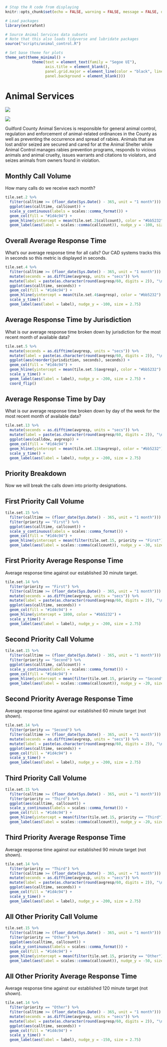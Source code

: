 ```r
# Stop the R code from displaying
knitr::opts_chunk$set(echo = FALSE, warning = FALSE, message = FALSE, dpi = 320, out.width = "100%")

# Load packages
library(extrafont)

# Source Animal Services data subsets
# Note that this also loads tidyverse and lubridate packages
source("scripts/animal_control.R")

# Set base theme for plots
theme_set(theme_minimal() +
            theme(text = element_text(family = "Segoe UI"),
                  axis.title = element_blank(),
                  panel.grid.major = element_line(color = "black", linetype = "dotted"),
                  panel.background = element_blank()))
```

# Animal Services {#animalservices}

![](images/public_safety.png)

![](images/healthy_people.png)

Guilford County Animal Services is responsible for general animal control, regulation and enforcement of animal-related ordinances in the County as well as preventing the occurrence and spread of rabies. Animals that are lost and/or seized are secured and cared for at the Animal Shelter while Animal Control manages rabies prevention programs, responds to vicious animals and animal cruelty, issues warrants and citations to violators, and seizes animals from owners found in violation.

## Monthly Call Volume

How many calls do we receive each month?

```r
tile.set.2 %>%
  filter(calltime >= (floor_date(Sys.Date() - 365, unit = "1 month"))) %>%
  ggplot(aes(calltime, callcount)) +
  scale_y_continuous(labels = scales::comma_format()) +
  geom_col(fill = "#1d4c94") +
  geom_hline(yintercept = mean(tile.set.2$callcount), color = "#bb5232") +
  geom_label(aes(label = scales::comma(callcount)), nudge_y = -100, size = 3)
```


## Overall Average Response Time

What's our average response time for all calls? Our CAD systems tracks this in seconds so this metric is displayed in seconds.

```r
tile.set.4 %>%
  filter(calltime >= (floor_date(Sys.Date() - 365, unit = "1 month"))) %>%
  mutate(seconds = as.difftime(avgresp, units = "secs")) %>%
  mutate(label = paste(as.character(round(avgresp/60, digits = 2)), "\n", "min.")) %>%
  ggplot(aes(calltime, seconds)) +
  geom_col(fill = "#1d4c94") +
  geom_hline(yintercept = mean(tile.set.4$avgresp), color = "#bb5232") +
  scale_y_time() +
  geom_label(aes(label = label), nudge_y = -100, size = 2.75)
```

## Average Response Time by Jurisdiction

What is our average response time broken down by jurisdiction for the most recent month of available data?

```r
tile.set.5 %>%
  mutate(seconds = as.difftime(avgresp, units = "secs")) %>%
  mutate(label = paste(as.character(round(avgresp/60, digits = 2)), "\n", "min.")) %>%
  ggplot(aes(reorder(jurisdiction, seconds), seconds)) +
  geom_col(fill = "#1d4c94") +
  geom_hline(yintercept = mean(tile.set.5$avgresp), color = "#bb5232") +
  scale_y_time() +
  geom_label(aes(label = label), nudge_y = -200, size = 2.75) +
  coord_flip()
```

## Average Response Time by Day

What is our average response time broken down by day of the week for the most recent month of available data?

```r
tile.set.13 %>%
  mutate(seconds = as.difftime(avgresp, units = "secs")) %>%
  mutate(label = paste(as.character(round(avgresp/60, digits = 2)), "\n", "min.")) %>%
  ggplot(aes(calldow, avgresp)) +
  geom_col(fill = "#1d4c94") +
  geom_hline(yintercept = mean(tile.set.13$avgresp), color = "#bb5232") +
  scale_y_time() +
  geom_label(aes(label = label), nudge_y = -200, size = 2.75)
```

## Priority Breakdown {-#acoprioritybreakdown}

Now we will break the calls down into priority designations.

## First Priority Call Volume {#acofirstvolume}

```r
tile.set.15 %>%
  filter(calltime >= (floor_date(Sys.Date() - 365, unit = "1 month"))) %>%
  filter(priority == "First") %>%
  ggplot(aes(calltime, callcount)) +
  scale_y_continuous(labels = scales::comma_format()) +
  geom_col(fill = "#1d4c94") +
  geom_hline(yintercept = mean(filter(tile.set.15, priority == "First")$callcount), color = "#bb5232") +
  geom_label(aes(label = scales::comma(callcount)), nudge_y = -30, size = 3)
```

## First Priority Average Response Time {#acofirstavgresp}

Average response time against our established 30 minute target.

```r
tile.set.14 %>%
  filter(priority == "First") %>%
  filter(calltime >= (floor_date(Sys.Date() - 365, unit = "1 month"))) %>%
  mutate(seconds = as.difftime(avgresp, units = "secs")) %>%
  mutate(label = paste(as.character(round(avgresp/60, digits = 2)), "\n", "min.")) %>%
  ggplot(aes(calltime, seconds)) +
  geom_col(fill = "#1d4c94") +
  geom_hline(yintercept = 1800, color = "#bb5232") +
  scale_y_time() +
  geom_label(aes(label = label), nudge_y = -200, size = 2.75)
```

## Second Priority Call Volume {#acosecondvolume}

```r
tile.set.15 %>%
  filter(calltime >= (floor_date(Sys.Date() - 365, unit = "1 month"))) %>%
  filter(priority == "Second") %>%
  ggplot(aes(calltime, callcount)) +
  scale_y_continuous(labels = scales::comma_format()) +
  geom_col(fill = "#1d4c94") +
  geom_hline(yintercept = mean(filter(tile.set.15, priority == "Second")$callcount), color = "#bb5232") +
  geom_label(aes(label = scales::comma(callcount)), nudge_y = -20, size = 3)
```

## Second Priority Average Response Time {#acosecondavgresp}

Average response time against our established 60 minute target (not shown).

```r
tile.set.14 %>%
  filter(priority == "Second") %>%
  filter(calltime >= (floor_date(Sys.Date() - 365, unit = "1 month"))) %>%
  mutate(seconds = as.difftime(avgresp, units = "secs")) %>%
  mutate(label = paste(as.character(round(avgresp/60, digits = 2)), "\n", "min.")) %>%
  ggplot(aes(calltime, seconds)) +
  geom_col(fill = "#1d4c94") +
  scale_y_time() +
  geom_label(aes(label = label), nudge_y = -200, size = 2.75)
```

## Third Priority Call Volume {#acothirdvolume}

```r
tile.set.15 %>%
  filter(calltime >= (floor_date(Sys.Date() - 365, unit = "1 month"))) %>%
  filter(priority == "Third") %>%
  ggplot(aes(calltime, callcount)) +
  scale_y_continuous(labels = scales::comma_format()) +
  geom_col(fill = "#1d4c94") +
  geom_hline(yintercept = mean(filter(tile.set.15, priority == "Third")$callcount), color = "#bb5232") +
  geom_label(aes(label = scales::comma(callcount)), nudge_y = -20, size = 3)
```

## Third Priority Average Response Time {#acothirdavgresp}

Average response time against our established 90 minute target (not shown).

```r
tile.set.14 %>%
  filter(priority == "Third") %>%
  filter(calltime >= (floor_date(Sys.Date() - 365, unit = "1 month"))) %>%
  mutate(seconds = as.difftime(avgresp, units = "secs")) %>%
  mutate(label = paste(as.character(round(avgresp/60, digits = 2)), "\n", "min.")) %>%
  ggplot(aes(calltime, seconds)) +
  geom_col(fill = "#1d4c94") +
  scale_y_time() +
  geom_label(aes(label = label), nudge_y = -200, size = 2.75)
```

## All Other Priority Call Volume {#acoothervolume}

```r
tile.set.15 %>%
  filter(calltime >= (floor_date(Sys.Date() - 365, unit = "1 month"))) %>%
  filter(priority == "Other") %>%
  ggplot(aes(calltime, callcount)) +
  scale_y_continuous(labels = scales::comma_format()) +
  geom_col(fill = "#1d4c94") +
  geom_hline(yintercept = mean(filter(tile.set.15, priority == "Other")$callcount), color = "#bb5232") +
  geom_label(aes(label = scales::comma(callcount)), nudge_y = -50, size = 3)
```

## All Other Priority Average Response Time {#acootheravgresp}

Average response time against our established 120 minute target (not shown).

```r
tile.set.14 %>%
  filter(priority == "Other") %>%
  filter(calltime >= (floor_date(Sys.Date() - 365, unit = "1 month"))) %>%
  mutate(seconds = as.difftime(avgresp, units = "secs")) %>%
  mutate(label = paste(as.character(round(avgresp/60, digits = 2)), "\n", "min.")) %>%
  ggplot(aes(calltime, seconds)) +
  geom_col(fill = "#1d4c94") +
  scale_y_time() +
  geom_label(aes(label = label), nudge_y = -150, size = 2.75)
```



